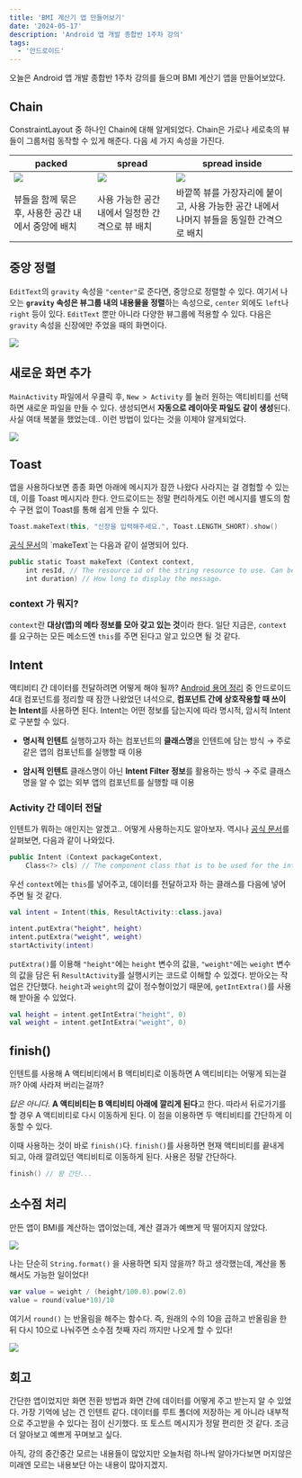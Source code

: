 ```yaml
---
title: 'BMI 계산기 앱 만들어보기'
date: '2024-05-17'
description: 'Android 앱 개발 종합반 1주차 강의'
tags:
  - '안드로이드'
---
```


오늘은 Android 앱 개발 종합반 1주차 강의를 들으며 BMI 계산기 앱을 만들어보았다.

## Chain

ConstraintLayout 중 하나인 Chain에 대해 알게되었다. Chain은 가로나 세로축의 뷰들이 그룹처럼 동작할 수 있게 해준다. 다음 세 가지 속성을 가진다.

<table>
  <thead>
      <tr>
      <th>packed</th>
      <th>spread</th>
      <th>spread inside</th>
    </tr>
  </thead>
  <tbody>
    <tr>
      <td><img src="/posts/etc/today-i-learned/2024-05-17-1.png" /></td>
      <td><img src="/posts/etc/today-i-learned/2024-05-17-2.png" /></td>
      <td><img src="/posts/etc/today-i-learned/2024-05-17-3.png" /></td>
    </tr>
    <tr>
      <td>뷰들을 함께 묶은 후, 사용한 공간 내에서 중앙에 배치</td>
      <td>사용 가능한 공간 내에서 일정한 간격으로 뷰 배치</td>
      <td>바깥쪽 뷰를 가장자리에 붙이고, 사용 가능한 공간 내에서 나머지 뷰들을 동일한 간격으로 배치</td>
    </tr>
  </tbody>
</table>    

## 중앙 정렬

`EditText`의 `gravity` 속성을 `"center"`로 준다면, 중앙으로 정렬할 수 있다. 여기서 나오는 **`gravity` 속성은 뷰그룹 내의 내용물을 정렬**하는 속성으로, `center` 외에도 `left`나 `right` 등이 있다. `EditText` 뿐만 아니라 다양한 뷰그룹에 적용할 수 있다. 다음은 `gravity` 속성을 신장에만 주었을 때의 화면이다.

![](/posts/etc/today-i-learned/2024-05-17-4.png)

## 새로운 화면 추가

`MainActivity` 파일에서 우클릭 후, `New > Activity` 를 눌러 원하는 액티비티를 선택하면 새로운 파일을 만들 수 있다. 생성되면서 **자동으로 레이아웃 파일도 같이 생성**된다. 사실 여태 복붙을 했었는데.. 이런 방법이 있다는 것을 이제야 알게되었다. 

![](/posts/etc/today-i-learned/2024-05-17-5.png)

## Toast

앱을 사용하다보면 종종 화면 아래에 메시지가 잠깐 나왔다 사라지는 걸 경험할 수 있는데, 이를 Toast 메시지라 한다. 안드로이드는 정말 편리하게도 이런 메시지를 별도의 함수 구현 없이 Toast를 통해 쉽게 만들 수 있다.

```kotlin
Toast.makeText(this, "신장을 입력해주세요.", Toast.LENGTH_SHORT).show()
```

[공식 문서](https://developer.android.com/reference/android/widget/Toast#makeText(android.content.Context,%20int,%20int))의 `makeText`는 다음과 같이 설명되어 있다.

```kotlin
public static Toast makeText (Context context, 
	int resId, // The resource id of the string resource to use. Can be formatted text.
    int duration) // How long to display the message.
```

### context 가 뭐지?

`context`란 **대상(앱)의 메타 정보를 모아 갖고 있는 것**이라 한다. 일단 지금은, `context`를 요구하는 모든 메소드엔 `this`를 주면 된다고 알고 있으면 될 것 같다.

## Intent

액티비티 간 데이터를 전달하려면 어떻게 해야 될까? [Android 용어 정리](https://velog.io/@overtae/Android-%EA%B0%9C%EB%B0%9C-%EC%9A%A9%EC%96%B4-%EC%A0%95%EB%A6%AC#1-%EC%95%88%EB%93%9C%EB%A1%9C%EC%9D%B4%EB%93%9C-4%EB%8C%80-%EC%BB%B4%ED%8F%AC%EB%84%8C%ED%8A%B8) 중 안드로이드 4대 컴포넌트를 정리할 때 잠깐 나왔었던 녀석으로, **컴포넌트 간에 상호작용할 때 쓰이는 Intent**를 사용하면 된다. Intent는 어떤 정보를 담는지에 따라 명시적, 암시적 Intent로 구분할 수 있다.

- **명시적 인텐트**
실행하고자 하는 컴포넌트의 **클래스명**을 인텐트에 담는 방식
→ 주로 같은 앱의 컴포넌트를 실행할 때 이용

- **암시적 인텐트**
클래스명이 아닌 **Intent Filter 정보**를 활용하는 방식
→ 주로 클래스명을 알 수 없는 외부 앱의 컴포넌트를 실행할 때 이용

### Activity 간 데이터 전달

인텐트가 뭐하는 애인지는 알겠고.. 어떻게 사용하는지도 알아보자. 역시나 [공식 문서](https://developer.android.com/reference/android/content/Intent#Intent(android.content.Context,%20java.lang.Class%3C?%3E))를 살펴보면, 다음과 같이 나와있다.

```kotlin
public Intent (Context packageContext, 
	Class<?> cls) // The component class that is to be used for the intent.
```

우선 `context`에는 `this`를 넣어주고, 데이터를 전달하고자 하는 클래스를 다음에 넣어주면 될 것 같다.

```kotlin
val intent = Intent(this, ResultActivity::class.java)

intent.putExtra("height", height)
intent.putExtra("weight", weight)
startActivity(intent)
```

`putExtra()`를 이용해 `"height"`에는 `height` 변수의 값을, `"weight"`에는 `weight` 변수의 값을 담은 뒤 `ResultActivity`를 실행시키는 코드로 이해할 수 있겠다. 받아오는 작업은 간단했다. `height`과 `weight`의 값이 정수형이었기 때문에, `getIntExtra()`를 사용해 받아올 수 있었다.

```kotlin
val height = intent.getIntExtra("height", 0)
val weight = intent.getIntExtra("weight", 0)
```

## finish()

인텐트를 사용해 A 액티비티에서 B 액티비티로 이동하면 A 액티비티는 어떻게 되는걸까? 아예 사라져 버리는걸까? 

_답은 아니다._ **A 액티비티는 B 액티비티 아래에 깔리게 된다**고 한다. 따라서 뒤로가기를 할 경우 A 액티비티로 다시 이동하게 된다. 이 점을 이용하면 두 액티비티를 간단하게 이동할 수 있다. 

이때 사용하는 것이 바로 `finish()`다. `finish()`를 사용하면 현재 액티비티를 끝내게 되고, 아래 깔려있던 액티비티로 이동하게 된다. 사용은 정말 간단하다.

```kotlin
finish() // 왕 간단...
```

## 소수점 처리

만든 앱이 BMI를 계산하는 앱이었는데, 계산 결과가 예쁘게 딱 떨어지지 않았다. 

![](/posts/etc/today-i-learned/2024-05-17-6.png)

나는 단순히 `String.format()` 을 사용하면 되지 않을까? 하고 생각했는데, 계산을 통해서도 가능한 일이었다! 

```kotlin
var value = weight / (height/100.0).pow(2.0)
value = round(value*10)/10
```

여기서 `round()` 는 반올림을 해주는 함수다. 즉, 원래의 수의 10을 곱하고 반올림을 한 뒤 다시 10으로 나눠주면 소수점 첫째 자리 까지만 나오게 할 수 있다! 

![](/posts/etc/today-i-learned/2024-05-17-7.png)

## 회고

간단한 앱이었지만 화면 전환 방법과 화면 간에 데이터를 어떻게 주고 받는지 알 수 있었다. 가장 기억에 남는 건 인텐트 같다. 데이터를 루트 폴더에 저장하는 게 아니라 내부적으로 주고받을 수 있다는 점이 신기했다. 또 토스트 메시지가 정말 편리한 것 같다. 조금 더 알아보고 예쁘게 꾸며보고 싶다.

아직, 강의 중간중간 모르는 내용들이 많았지만 오늘처럼 하나씩 알아가다보면 머지않은 미래엔 모르는 내용보단 아는 내용이 많아지겠지. 

